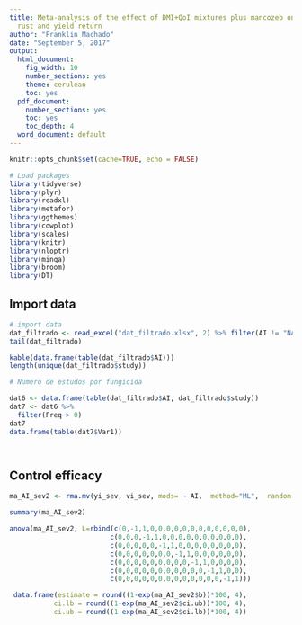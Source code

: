 ```yaml
---
title: Meta-analysis of the effect of DMI+QoI mixtures plus mancozeb on Asian soybean
  rust and yield return
author: "Franklin Machado"
date: "September 5, 2017"
output:
  html_document:
    fig_width: 10
    number_sections: yes
    theme: cerulean
    toc: yes
  pdf_document:
    number_sections: yes
    toc: yes
    toc_depth: 4
  word_document: default
---
```




```r
knitr::opts_chunk$set(cache=TRUE, echo = FALSE)

# Load packages 
library(tidyverse)
library(plyr)
library(readxl)
library(metafor)
library(ggthemes)
library(cowplot)
library(scales)
library(knitr)
library(nloptr)
library(minqa)
library(broom)
library(DT)
```

## Import data

```r
# import data
dat_filtrado <- read_excel("dat_filtrado.xlsx", 2) %>% filter(AI != "NA")
tail(dat_filtrado)

kable(data.frame(table(dat_filtrado$AI)))
length(unique(dat_filtrado$study))

# Numero de estudos por fungicida

dat6 <- data.frame(table(dat_filtrado$AI, dat_filtrado$study))
dat7 <- dat6 %>% 
  filter(Freq > 0)
dat7
data.frame(table(dat7$Var1))




```

## Control efficacy

```r
ma_AI_sev2 <- rma.mv(yi_sev, vi_sev, mods= ~ AI,  method="ML",  random = list(~ AI | study, ~1 | id), struct="UN", control = list(optimizer="nlm"), data=dat_filtrado)

summary(ma_AI_sev2)

anova(ma_AI_sev2, L=rbind(c(0,-1,1,0,0,0,0,0,0,0,0,0,0,0,0),
                         c(0,0,0,-1,1,0,0,0,0,0,0,0,0,0,0),
                         c(0,0,0,0,0,-1,1,0,0,0,0,0,0,0,0),
                         c(0,0,0,0,0,0,0,-1,1,0,0,0,0,0,0),
                         c(0,0,0,0,0,0,0,0,0,-1,1,0,0,0,0),
                         c(0,0,0,0,0,0,0,0,0,0,0,-1,1,0,0),
                         c(0,0,0,0,0,0,0,0,0,0,0,0,0,-1,1)))

 data.frame(estimate = round((1-exp(ma_AI_sev2$b))*100, 4), 
           ci.lb = round((1-exp(ma_AI_sev2$ci.ub))*100, 4),
           ci.ub = round((1-exp(ma_AI_sev2$ci.lb))*100, 4))

```

